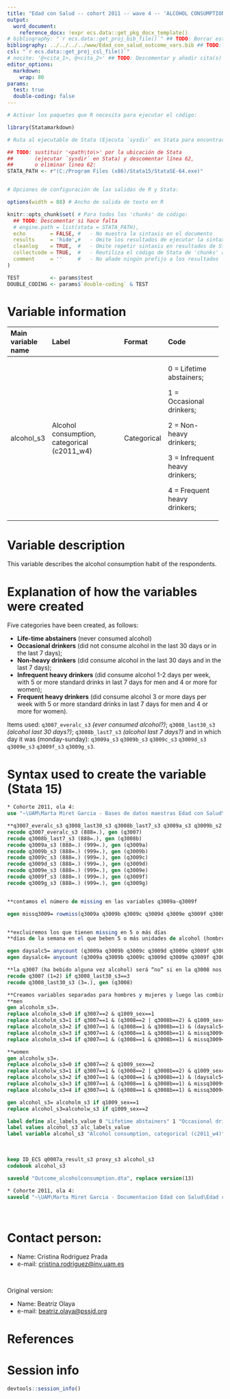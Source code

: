```yaml
---
title: "Edad con Salud -- cohort 2011 -- wave 4 -- 'ALCOHOL CONSUMPTION'" 
output:
  word_document:
    reference_docx: !expr ecs.data::get_pkg_docx_template()
# bibliography: "`r ecs.data::get_proj_bib_file()`" ## TODO: Borrar esta línea, O BIEN deescomentar esta línea y borrar siguiente UNA VEZ completo el documento
bibliography: ../../../../www/Edad_con_salud_outcome_vars.bib ## TODO: Descomentar esta línea SI se utiliza el gestor bibliográfico, en otro caso BORRAR esta línea
csl: "`r ecs.data::get_proj_csl_file()`"
# nocite: '@<cita_1>, @<cita_2>' ## TODO: Descomentar y añadir cita(s) o borrar campo
editor_options: 
  markdown:
    wrap: 80
params:
  test: true
  double-coding: false
---
```


```r
# Activar los paquetes que R necesita para ejecutar el código:

library(Statamarkdown)

# Ruta al ejecutable de Stata (Ejecuta `sysdir` en Stata para encontrar la ruta)

## TODO: sustituir '<path\to\>' por la ubicación de Stata
##       (ejecutar `sysdir` en Stata) y descomentar línea 62,
##       o eliminar linea 62:
STATA_PATH <- r"(C:/Program Files (x86)/Stata15/StataSE-64.exe)"


# Opciones de configuración de las salidas de R y Stata:

options(width = 88) # Ancho de salida de texto en R

knitr::opts_chunk$set( # Para todos los 'chunks' de código:
  ## TODO: Descomentar si hace falta
  # engine.path = list(stata = STATA_PATH),
  echo        = FALSE, #   - No muestra la sintaxis en el documento
  results     = 'hide',#   - Omite los resultados de ejecutar la sintaxis
  cleanlog    = TRUE,  #   - Omite repetir sintaxis en resultados de Stata
  collectcode = TRUE,  #   - Reutiliza el código de Stata de 'chunks' anteriores
  comment     = ''     #   - No añade ningún prefijo a los resultados
)

TEST          <- params$test
DOUBLE_CODING <- params$`double-coding` & TEST
```

# Variable information

+--------------------+---------------------------------------------+-------------+--------------------------------+
| Main variable name | Label                                       | Format      | Code                           |
+:===================+:============================================+:============+:===============================+
| alcohol_s3         | Alcohol consumption, categorical (c2011_w4) | Categorical | 0 = Lifetime abstainers;       |
|                    |                                             |             |                                |
|                    |                                             |             | 1 = Occasional drinkers;       |
|                    |                                             |             |                                |
|                    |                                             |             | 2 = Non-heavy drinkers;        |
|                    |                                             |             |                                |
|                    |                                             |             | 3 = Infrequent heavy drinkers; |
|                    |                                             |             |                                |
|                    |                                             |             | 4 = Frequent heavy drinkers;   |
+--------------------+---------------------------------------------+-------------+--------------------------------+

# Variable description

This variable describes the alcohol consumption habit of the respondents.

# Explanation of how the variables were created

Five categories have been created, as follows:

-   **Life-time abstainers** (never consumed alcohol) 
- **Occasional drinkers** (did not consume alcohol in the last 30 days or in the
last 7 days);
-   **Non-heavy drinkers** (did consume alcohol in the last 30 days and in 
the last 7 days);
-   **Infrequent heavy drinkers** (did consume alcohol 1-2 days per week, with 
5 or more standard drinks in last 7 days for men and 4 or more for women);
-   **Frequent heavy drinkers** (did consume alcohol 3 or more days per week 
with 5 or more standard drinks in last 7 days for men and 4 or more for women).

Items used: `q3007_everalc_s3` _(ever consumed alcohol?)_; `q3008_last30_s3` 
_(alcohol last 30 days?)_; `q3008b_last7_s3` _(alcohol last 7 days?)_ and in which
day it was (monday-sunday): `q3009a_s3` `q3009b_s3` `q3009c_s3` `q3009d_s3` 
`q3009e_s3` `q3009f_s3` `q3009g_s3`.


# Syntax used to create the variable (Stata 15)

```stata
* Cohorte 2011, ola 4:
use "~\UAM\Marta Miret Garcia - Bases de datos maestras Edad con Salud\Ola_4\Cohorte 2011\rawdata_c2011w4.dta"
```

```stata
**q3007_everalc_s3 q3008_last30_s3 q3008b_last7_s3 q3009a_s3 q3009b_s2 q3009c_s2 q3009d_s2 q3009e_s2 q3009f_s2 q3009g_s2**
recode q3007_everalc_s3 (888=.), gen (q3007)
recode q3008b_last7_s3 (888=.), gen (q3008b)
recode q3009a_s3 (888=.) (999=.), gen (q3009a)
recode q3009b_s3 (888=.) (999=.), gen (q3009b)
recode q3009c_s3 (888=.) (999=.), gen (q3009c)
recode q3009d_s3 (888=.) (999=.), gen (q3009d)
recode q3009e_s3 (888=.) (999=.), gen (q3009e)
recode q3009f_s3 (888=.) (999=.), gen (q3009f)
recode q3009g_s3 (888=.) (999=.), gen (q3009g)


**contamos el número de missing en las variables q3009a-q3009f

egen missq3009= rowmiss(q3009a q3009b q3009c q3009d q3009e q3009f q3009g)


**excluiremos los que tienen missing en 5 o más días
**días de la semana en el que beben 5 o más unidades de alcohol (hombres) y 4 o más unidades (mujeres)

egen daysalc5= anycount (q3009a q3009b q3009c q3009d q3009e q3009f q3009g), v(5/40)
egen daysalc4= anycount (q3009a q3009b q3009c q3009d q3009e q3009f q3009g), v(4/40)

**la q3007 (ha bebido alguna vez alcohol) será “no” si en la q3008 nos contestan que “nunca han bebido”
recode q3007 (1=2) if q3008_last30_s3==3
recode q3008_last30_s3 (3=.), gen (q3008)

**Creamos variables separadas para hombres y mujeres y luego las combinamos
**men
gen alcoholm_s3=. 
replace alcoholm_s3=0 if q3007==2 & q1009_sex==1
replace alcoholm_s3=1 if q3007==1 & (q3008==2 | q3008b==2) & q1009_sex==1
replace alcoholm_s3=2 if q3007==1 & (q3008==1 & q3008b==1) & (daysalc5<1) & q1009_sex==1
replace alcoholm_s3=3 if q3007==1 & (q3008==1 & q3008b==1) & missq3009<5 & (daysalc5>0 & daysalc5<3)  & q1009_sex==1
replace alcoholm_s3=4 if q3007==1 & (q3008==1 & q3008b==1) & missq3009<5 & (daysalc5>2) & q1009_sex==1

**women
gen alcoholw_s3=. 
replace alcoholw_s3=0 if q3007==2 & q1009_sex==2
replace alcoholw_s3=1 if q3007==1 & (q3008==2 | q3008b==2) & q1009_sex==2
replace alcoholw_s3=2 if q3007==1 & (q3008==1 & q3008b==1) & (daysalc5<1) & q1009_sex==2
replace alcoholw_s3=3 if q3007==1 & (q3008==1 & q3008b==1) & missq3009<5 & (daysalc4>0 & daysalc4<3)  & q1009_sex==2
replace alcoholw_s3=4 if q3007==1 & (q3008==1 & q3008b==1) & missq3009<5 & (daysalc4>2) & q1009_sex==2

gen alcohol_s3= alcoholm_s3 if q1009_sex==1
replace alcohol_s3=alcoholw_s3 if q1009_sex==2

label define alc_labels_value 0 "Lifetime abstainers" 1 "Occasional drinkers" 2 "Non-heavy drinkers" 3 "Infrequent heavy drinkers" 4 "Frequent heavy drinkers"
label values alcohol_s3 alc_labels_value
label variable alcohol_s3 "Alcohol consumption, categorical (c2011_w4)"
```

<br> 

```stata
keep ID_ECS q0007a_result_s3 proxy_s3 alcohol_s3
codebook alcohol_s3
```

```stata
saveold "Outcome_alcoholconsumption.dta", replace version(13)
```

```stata
* Cohorte 2011, ola 4:
saveold "~\UAM\Marta Miret Garcia - Documentacion Edad con Salud\Edad con salud - Ola 4\Outcomes\Cohorte 2011\Outcome datasets\Outcome_<variable>_<qualifier>.dta", replace version(13)
```

<br>

# Contact person:

-   Name: Cristina Rodríguez Prada
-   e-mail: [cristina.rodriguez@inv.uam.es](mailto:cristina.rodriguez@inv.uam.es){.email}

<br>


Original version:

-   Name: Beatriz Olaya
-   e-mail: [beatriz.olaya@pssjd.org](mailto:beatriz.olaya@pssjd.org){.email}

# References


::: {#refs}
:::

\newpage

# Session info

```r
devtools::session_info()
```

